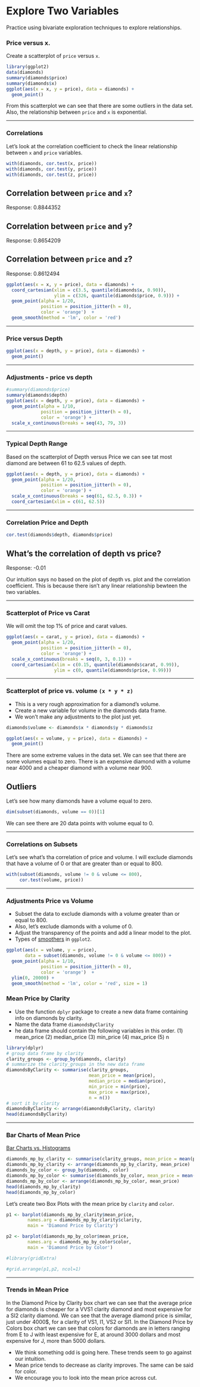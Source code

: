Explore Two Variables
========================================================

Practice using bivariate exploration techniques to explore relationships.

### Price versus x.

Create a scatterplot of `price` versus `x`.

```{r Price vs x Scatterplot}
library(ggplot2)
data(diamonds)
summary(diamonds$price)
summary(diamonds$x)
ggplot(aes(x = x, y = price), data = diamonds) +
  geom_point() 
```

From this scatterplot we can see that there are some outliers in the data set. Also, the relationship between `price` and `x` is exponential.

***
### Correlations

Let's look at the correlation coefficient to check the linear relationship between `x` and `price` variables.

```{r Correlations}
with(diamonds, cor.test(x, price))
with(diamonds, cor.test(y, price))
with(diamonds, cor.test(z, price))
```

## Correlation between `price` and `x`?
Response: 0.8844352

## Correlation between `price` and `y`?
Response: 0.8654209

## Correlation between `price` and `z`?
Response: 0.8612494 

```{r Correlation Coefficient}
ggplot(aes(x = x, y = price), data = diamonds) +
  coord_cartesian(xlim = c(3.5, quantile(diamonds$x, 0.90)), 
                  ylim = c(326, quantile(diamonds$price, 0.9))) +
  geom_point(alpha = 1/20, 
             position = position_jitter(h = 0),
             color = 'orange')  +
  geom_smooth(method = 'lm', color = 'red')
```


***

### Price versus Depth

```{r Price vs Depth}
ggplot(aes(x = depth, y = price), data = diamonds) +
  geom_point() 
```



***

### Adjustments - price vs depth 

```{r Price vs Depth Adjustments}
#summary(diamonds$price)
summary(diamonds$depth)
ggplot(aes(x = depth, y = price), data = diamonds) +
  geom_point(alpha = 1/10,
             position = position_jitter(h = 0),
             color = 'orange') +
  scale_x_continuous(breaks = seq(43, 79, 3))
```

***

### Typical Depth Range

Based on the scatterplot of Depth versus Price we can see tat most diamond are between 61 to 62.5 values of depth.

```{r Price vs Depth Range}
ggplot(aes(x = depth, y = price), data = diamonds) +
  geom_point(alpha = 1/20,
             position = position_jitter(h = 0),
             color = 'orange') +
  scale_x_continuous(breaks = seq(61, 62.5, 0.3)) +
  coord_cartesian(xlim = c(61, 62.5))
```

***

### Correlation Price and Depth

```{r Price and Depth Correlation}
cor.test(diamonds$depth, diamonds$price)
```

## What's the correlation of depth vs price?
Response: -0.01

Our intuition says no based on the plot of depth vs. plot and the correlation coefficient. This is because there isn't any linear relationship bewteen the two variables.

***

### Scatterplot of Price vs Carat

We will omit the top 1% of price and carat values.
```{r Price vs Carat}
ggplot(aes(x = carat, y = price), data = diamonds) +
  geom_point(alpha = 1/20,
             position = position_jitter(h = 0),
             color = 'orange') +
  scale_x_continuous(breaks = seq(0, 3, 0.1)) +
  coord_cartesian(xlim = c(0.15, quantile(diamonds$carat, 0.99)),
                  ylim = c(0, quantile(diamonds$price, 0.99)))
```

***

### Scatterplot of price vs. volume `(x * y * z)`

- This is a very rough approximation for a diamond's volume.
- Create a new variable for volume in the diamonds data frame.
- We won't make any adjustments to the plot just yet.

```{r Price vs. Volume}
diamonds$volume <- diamonds$x * diamonds$y * diamonds$z

ggplot(aes(x = volume, y = price), data = diamonds) +
  geom_point()
```

There are some extreme values in the data set. We can see that there are some volumes equal to zero. There is an expensive diamond with a volume near 4000 and a cheaper diamond with a volume near 900.

## Outliers

Let's see how many diamonds have a volume equal to zero.

```{r Zero Volume}
dim(subset(diamonds, volume == 0))[1]
```

We can see there are 20 data points with volume equal to 0.

***

### Correlations on Subsets

Let's see what's tha correlation of price and volume. I will exclude diamonds that have a volume of 0 or that are greater than or equal to 800.

```{r}
with(subset(diamonds, volume != 0 & volume <= 800),
     cor.test(volume, price))
```

***

### Adjustments Price vs Volume

- Subset the data to exclude diamonds with a volume  greater than or equal to 800. 
- Also, let's exclude diamonds with a volume of 0. 
- Adjust the transparency of the points and add a linear model to the plot. 
- Types of [smoothers](https://stats.idre.ucla.edu/r/faq/how-can-i-explore-different-smooths-in-ggplot2/) in `ggplot2`.

```{r Adjustments Price vs Volume}
ggplot(aes(x = volume, y = price), 
       data = subset(diamonds, volume != 0 & volume <= 800)) +
  geom_point(alpha = 1/10,
             position = position_jitter(h = 0),
             color = 'orange')  +
  ylim(0, 20000) +
  geom_smooth(method = 'lm', color = 'red', size = 1)
```

### Mean Price by Clarity

- Use the function `dplyr` package to create a new data frame containing info on diamonds by clarity.
- Name the data frame `diamondsByClarity`
- he data frame should contain the following variables in this order.
       (1) mean_price
       (2) median_price
       (3) min_price
       (4) max_price
       (5) n

```{r Mean Price by Clarity}
library(dplyr)
# group data frame by clarity
clarity_groups <- group_by(diamonds, clarity)
# summarize the clarity_groups in the new data frame
diamondsByClarity <- summarise(clarity_groups,
                               mean_price = mean(price),
                               median_price = median(price),
                               min_price = min(price),
                               max_price = max(price),
                               n = n())
# sort it by clarity
diamondsByClarity <- arrange(diamondsByClarity, clarity)
head(diamondsByClarity)
```

***

### Bar Charts of Mean Price

[Bar Charts vs. Histograms](https://flowingdata.com/2014/02/27/how-to-read-histograms-and-use-them-in-r/)

```{r Mean Price}
diamonds_mp_by_clarity <- summarise(clarity_groups, mean_price = mean(price))
diamonds_mp_by_clarity <- arrange(diamonds_mp_by_clarity, mean_price)
diamonds_by_color <- group_by(diamonds, color)
diamonds_mp_by_color <- summarise(diamonds_by_color, mean_price = mean(price))
diamonds_mp_by_color <- arrange(diamonds_mp_by_color, mean_price)
head(diamonds_mp_by_clarity)
head(diamonds_mp_by_color)
```

Let's create two Box Plots with the mean price by `clarity` and `color`.


```{r Bar Charts of Mean Price}
p1 <- barplot(diamonds_mp_by_clarity$mean_price, 
        names.arg = diamonds_mp_by_clarity$clarity,
        main = 'Diamond Price by Clarity')

p2 <- barplot(diamonds_mp_by_color$mean_price, 
        names.arg = diamonds_mp_by_color$color,
        main = 'Diamond Price by Color')

#library(gridExtra)

#grid.arrange(p1,p2, ncol=1)


```

***
### Trends in Mean Price

In the Diamond Price by Clarity box chart we can see that the average price for diamonds is cheaper for a VVS1 clarity diamond and most expensive for a SI2 clarity diamond. We can see that the average diamond price is similar, just under 4000$, for a clarity of VS1, I1, VS2 or SI1.
In the Diamond Price by Colors box chart we can see that colors for diamonds are in letters ranging from E to J with least expensive for E, at around 3000 dollars and most expensive for J, more than 5000 dollars.

- We think something odd is going here. These trends seem to go against our intuition.
- Mean price tends to decrease as clarity improves. The same can be said for color.
- We encourage you to look into the mean price across cut.